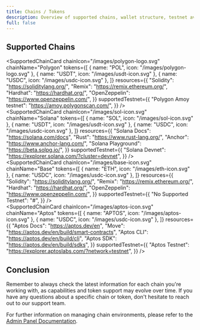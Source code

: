 ```yaml
---
title: Chains / Tokens
description: Overview of supported chains, wallet structure, testnet availability, and token whitelisting in Okto’s ecosystem.
full: false
---
```




## Supported Chains

<SupportedChainCard
  chainIcon="/images/polygon-logo.svg"
  chainName="Polygon"
  tokens={[
    { name: "POL", icon: "/images/polygon-logo.svg" },
    { name: "USDT", icon: "/images/usdt-icon.svg" },
    { name: "USDC", icon: "/images/usdc-icon.svg" },
  ]}
  resources={{
    "Solidity": "https://soliditylang.org/",
    "Remix": "https://remix.ethereum.org/",
    "Hardhat": "https://hardhat.org/",
    "OpenZeppelin": "https://www.openzeppelin.com/",
  }}
  supportedTestnet={{
    "Polygon Amoy testnet": "https://amoy.polygonscan.com/",
  }}
/>
<br/>
<SupportedChainCard
  chainIcon="/images/sol-icon.svg"
  chainName="Solana"
  tokens={[
    { name: "SOL", icon: "/images/sol-icon.svg" },
    { name: "USDT", icon: "/images/usdt-icon.svg" },
    { name: "USDC", icon: "/images/usdc-icon.svg" },
  ]}
  resources={{
    "Solana Docs": "https://solana.com/docs",
    "Rust": "https://www.rust-lang.org/",
    "Anchor": "https://www.anchor-lang.com/",
    "Solana Playground": "https://beta.solpg.io/",
  }}
  supportedTestnet={{
    "Solana Devnet": "https://explorer.solana.com/?cluster=devnet",
  }}
/>
<br/>
<SupportedChainCard
  chainIcon="/images/base-icon.svg"
  chainName="Base"
  tokens={[
    { name: "ETH", icon: "/images/eth-icon.svg" },
    { name: "USDC", icon: "/images/usdc-icon.svg" },
  ]}
  resources={{
    "Solidity": "https://soliditylang.org/",
    "Remix": "https://remix.ethereum.org/",
    "Hardhat": "https://hardhat.org/",
    "OpenZeppelin": "https://www.openzeppelin.com/",
  }}
  supportedTestnet={{
    "No Supported Testnet": "#",
  }}
/>
<br/>
<SupportedChainCard
  chainIcon="/images/aptos-icon.svg"
  chainName="Aptos"
  tokens={[
    { name: "APTOS", icon: "/images/aptos-icon.svg" },
    { name: "USDC", icon: "/images/usdc-icon.svg" },
  ]}
  resources={{
    "Aptos Docs": "https://aptos.dev/en",
    "Move": "https://aptos.dev/en/build/smart-contracts",
    "Aptos CLI": "https://aptos.dev/en/build/cli",
    "Aptos SDK": "https://aptos.dev/en/build/sdks",
  }}
  supportedTestnet={{
    "Aptos Testnet": "https://explorer.aptoslabs.com/?network=testnet",
  }}
/>

## Conclusion

Remember to always check the latest information for each chain you're working with, as capabilities and token support may evolve over time. If you have any questions about a specific chain or token, don't hesitate to reach out to our support team.

For further information on managing chain environments, please refer to the [Admin Panel Documentation](/docs/developer-admin-dashboard/overview).